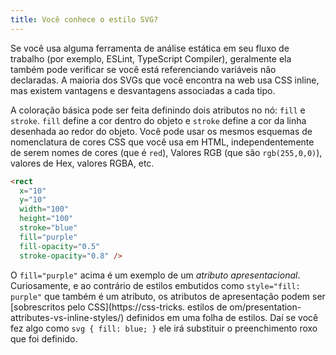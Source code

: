 ```yaml
---
title: Você conhece o estilo SVG?
---
```


Se você usa alguma ferramenta de análise estática em seu fluxo de trabalho (por exemplo, ESLint, TypeScript Compiler), geralmente ela também pode verificar se você está referenciando variáveis não declaradas. A maioria dos SVGs que você encontra na web usa CSS inline, mas existem vantagens e desvantagens associadas a cada tipo.

A coloração básica pode ser feita definindo dois atributos no nó: `fill` e `stroke`. `fill` define a cor dentro do objeto e `stroke` define a cor da linha desenhada ao redor do objeto. Você pode usar os mesmos esquemas de nomenclatura de cores CSS que você usa em HTML, independentemente de serem nomes de cores (que é `red`), Valores RGB (que são `rgb(255,0,0)`), valores de Hex, valores RGBA, etc.

```html
<rect
  x="10"
  y="10"
  width="100"
  height="100"
  stroke="blue"
  fill="purple"
  fill-opacity="0.5"
  stroke-opacity="0.8" />
```

O `fill="purple"` acima é um exemplo de um _atributo apresentacional_. Curiosamente, e ao contrário de estilos embutidos como `style="fill: purple"` que também é um atributo, os atributos de apresentação podem ser [sobrescritos pelo CSS]\(https://css-tricks. estilos de om/presentation-attributes-vs-inline-styles/) definidos em uma folha de estilos. Daí se você fez algo como `svg { fill: blue; }` ele irá substituir o preenchimento roxo que foi definido.
